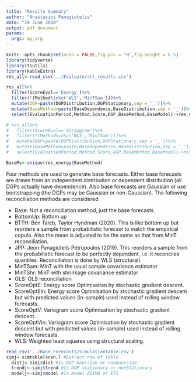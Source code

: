 ```yaml
---
title: "Results Summary"
author: "Anastasios Panagiotelis"
date: "19 June 2020"
output: pdf_document
params: 
  args: my_arg
---
```


```r
knitr::opts_chunk$set(echo = FALSE,fig.pos = 'H',fig.height = 6.5)
library(tidyverse)
library(tsutils)
library(kableExtra)
res_all<-read_csv('../Evaluate/all_results.csv')

res_all%>%
  filter(ScoreEval=='Energy')%>%
  filter(!(Method%in%c('WLS','MinTSam')))%>%
  mutate(DGP=paste(DGPDistribution,DGPStationary,sep = '_'))%>%
  mutate(BaseMethod=paste(BaseDependence,BaseDistribution,sep = '_'))%>%
  select(EvaluationPeriod,Method,Score,DGP,BaseMethod,BaseModel)->res_energy

# res_all%>%
#   filter(ScoreEval=='Variogram')%>%
#   filter(!(Method%in%c('WLS','MinTSam')))%>%
#   mutate(DGP=paste(DGPDistribution,DGPStationary,sep = '_'))%>%
#   mutate(BaseMethod=paste(BaseDependence,BaseDistribution,sep = '_'))%>%
#   select(EvaluationPeriod,Method,Score,DGP,BaseMethod,BaseModel)->res_variogram

BaseMs<-unique(res_energy$BaseMethod)


```

Four methods are used to generate base forecasts.  Either base forecasts are drawn from an independent distribution or dependent distribution (all DGPs actually have dependence).  Also base forecasts are Gaussian or use bootstrapping (the DGPs may be Gaussian or non-Gaussian).  The following reconciliation methods are considered

- Base: Not a reconciliation method, just the base forecasts.
- BottomUp: Bottom up
- BTTH: Ben Taieb, Taylor Hyndman (2020).  This is like bottom up but reorders a sample from probabilistic forecast to match the empirical copula.  Also the mean is adjusted to be the same as that from MinT reconciliation.
- JPP: Jeon Panagiotelis Petropoulos (2019).  This reorders a sample from the probabilistic forecast to be perfectly dependent, i.e. it reconciles quantiles.  Reconciliation is done by WLS (structural)
- MinTSam: MinT with the usual sample covariance estimator
- MinTShr: MinT with shrinkage covariance estimator
- OLS: OLS reconciliation
- ScoreOptE: Energy score Optimisation by stochastic gradient descent.
- ScoreOptEIn: Energy score Optimisation by stochastic gradient descent but with predicted values (in-sample) used instead of rolling window forecasts.
- ScoreOptV: Variogram score Optimisation by stochastic gradient descent.
- ScoreOptVIn: Variogram score Optimisation by stochastic gradient descent but with predicted values (in-sample) used instead of rolling window forecasts.
- WLS: Weighted least squares using structural scaling.

```r
read_csv('../Base_Forecasts/SimulationTable.csv')
simj<-simtable[scen,] #Extract row of table
  distj<-simj$dist #Is DGP Gaussian or nonGaussian
  trendj<-simj$trend #Is DGP stationary or nonStationary
  modelj<-simj$model #Is model ARIMA or ETS

```